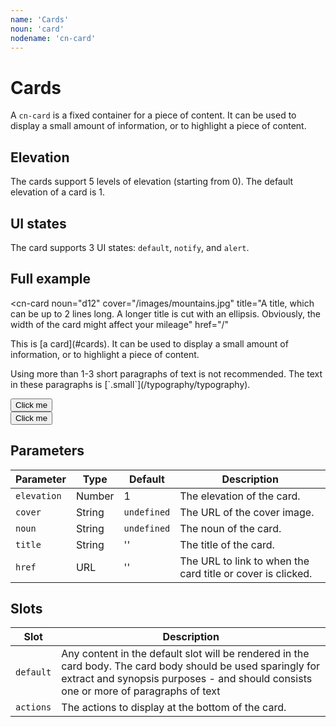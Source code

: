 ```yaml
---
name: 'Cards'
noun: 'card'
nodename: 'cn-card'
---
```


# Cards

A `cn-card` is a fixed container for a piece of content. It can be used to display a
small amount of information, or to highlight a piece of content.

<section class="flex flex-no-wrap">
  <cn-card 
    title="101 with ellipsis"
    description="A Card"
    noun="fox">
  </cn-card>
  <cn-card
    title="102"
    elevation="2"
    noun="mekanismi"
    description="A Second Card">
  </cn-card>
  <cn-card 
    title="203"
    elevation="3"
    noun="card"
    description="A Third one">
  </cn-card>
</section>

## Elevation

The cards support 5 levels of elevation (starting from 0). The default elevation of a card is 1.


<CnCardElevationDemo/>

## UI states

The card supports 3 UI states: `default`, `notify`, and `alert`.


<CnCardStateDemo/>

## Full example

<cn-card
  noun="d12"
  cover="/images/mountains.jpg"
  title="A title, which can be up to 2 lines long. A longer title is cut with an ellipsis. Obviously, the width of the card might affect your mileage"
  href="/"
>
  <p class="small">This is [a card](#cards). It can be used to display a small amount of information, or to highlight a piece of content.</p>
  <p class="small">Using more than 1-3 short paragraphs of text is not recommended. The text in these paragraphs is [`.small`](/typography/typography).</p>
  <div slot="actions" class="flex">
    <cn-icon noun="mekanismi"></cn-icon>
    <button>Click me</button>
    <div style="flex-grow: 1"></div>
    <button class="text">Click me</button>
  </div>
</cn-card>

## Parameters

| Parameter | Type | Default | Description |
| --- | --- | --- | --- |
| `elevation` | Number | 1 | The elevation of the card. |
| `cover` | String | `undefined` | The URL of the cover image. |
| `noun` | String | `undefined` | The noun of the card. |
| `title` | String | '' | The title of the card. |
| `href` | URL | '' | The URL to link to when the card title or cover is clicked. |

## Slots

| Slot | Description |
| --- | --- |
| `default` | Any content in the default slot will be rendered in the card body. The card body should be used sparingly for extract and synopsis purposes - and should consists one or more of paragraphs of text |
| `actions` | The actions to display at the bottom of the card. |